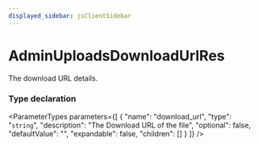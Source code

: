 ```yaml
---
displayed_sidebar: jsClientSidebar
---
```



# AdminUploadsDownloadUrlRes

The download URL details.

### Type declaration

<ParameterTypes parameters={[
  {
    "name": "download_url",
    "type": "`string`",
    "description": "The Download URL of the file",
    "optional": false,
    "defaultValue": "",
    "expandable": false,
    "children": []
  }
]} />
